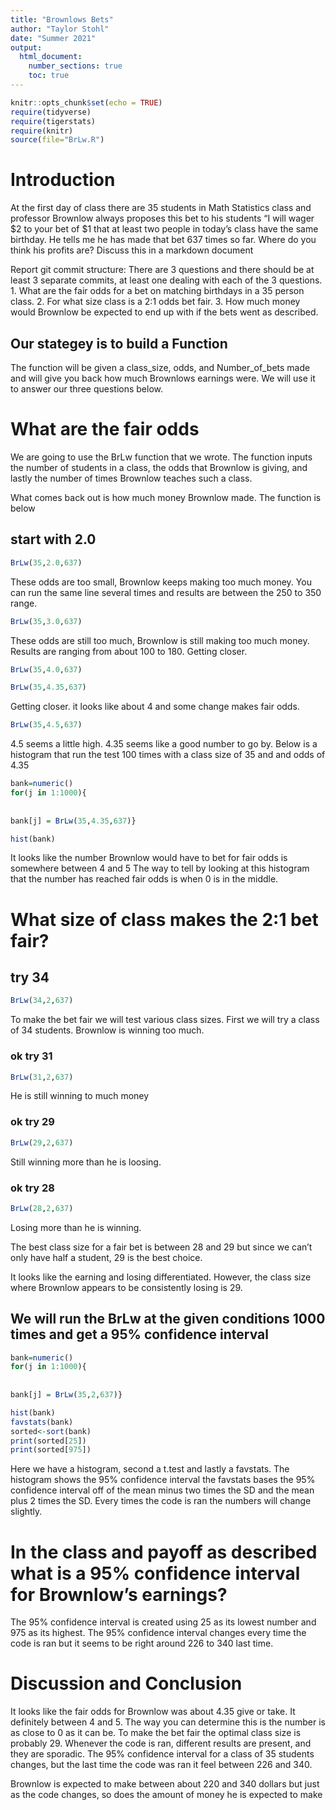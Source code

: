 ```yaml
---
title: "Brownlows Bets"
author: "Taylor Stohl"
date: "Summer 2021"
output: 
  html_document:
    number_sections: true
    toc: true
---
```


```r
knitr::opts_chunk$set(echo = TRUE)
require(tidyverse)
require(tigerstats)
require(knitr)
source(file="BrLw.R")
```


<!-- We recommend you use git branches -- create a separate branch for each major section i.e. Introduction, Methods, Results, Inferential Results, and Discussion and Conclusions - leave the YAML block untouched until the final merge where you put in your own name !-->

# Introduction

<!--In this section you explain what you are trying to show.  Where did the data come from?  What is the research or other question you are trying to answer?!-->

 At the first day of class there are 35 students in Math Statistics class and professor Brownlow always proposes this bet to his students "I will wager $2 to your bet of $1 that at least two people in today's class have  the same birthday.  He tells me he has made that bet 637 times so far. Where do you think his profits are? Discuss this in a markdown document
 
Report git commit structure:
There are 3 questions and there should be at least 3 separate commits, at least one dealing with each of the 3 questions.
1. What are the fair odds for a bet on matching birthdays in a 35 person class.
2. For what size class is a 2:1 odds bet fair.
3. How much money would Brownlow be expected to end up with if the bets went as described.

## Our stategey is to build a Function

The function will be given a class_size, odds, and Number_of_bets made and will give you back how much Brownlows earnings were. We will use it to answer our three questions below.


# What are the fair odds  


<!--Decide on your methods:  In this section explain the approach you will take to attack the issue --- how will you decide on a likely estimate of professor Brownlow's earnings or losses after 637 bets. Also explain how you construct a 95% confidence interval about your estimate of his winnings !-->


We are going to use the BrLw function that we wrote. The function inputs the number of students in a class, the odds that Brownlow is giving, and lastly the number of times Brownlow teaches such a class. 

What comes back out is how much money Brownlow made. 
The function is below



## start with 2.0



```r
BrLw(35,2.0,637)
```

These odds are too small, Brownlow keeps making too much money. You can run the same line several times and results are between  the 250 to 350 range. 


```r
BrLw(35,3.0,637)
```

These odds are still too much, Brownlow is still making too much money. Results are ranging from about 100 to 180. Getting closer.


```r
BrLw(35,4.0,637)
```


```r
BrLw(35,4.35,637)
```
Getting closer. it looks like about 4 and some change makes fair odds. 


```r
BrLw(35,4.5,637)
```
4.5 seems a little high. 4.35 seems like a good number to go by. Below is a histogram that run the test 100 times with a class size of 35 and and odds of 4.35





```r
bank=numeric()
for(j in 1:1000){
  
 
bank[j] = BrLw(35,4.35,637)}
```

```r
hist(bank)
```



It looks like the number Brownlow would have to bet for fair odds is somewhere between 4 and 5 
The way to tell by looking at this histogram that the number has reached fair odds is when 0 is in the middle. 




# What size of class makes the 2:1 bet fair?  
<!--Explain and display the results of your method of coming up with the estimate of professor Brownlows betting profits!-->

##  try 34

```r
BrLw(34,2,637)
```
To make the bet fair we will test various class sizes. First we will try a class of 34 students. Brownlow is winning too much. 


###  ok try 31



```r
BrLw(31,2,637)
```
He is still winning to much money

###  ok try 29


```r
BrLw(29,2,637)
```
Still winning more than he is loosing.

###  ok try 28


```r
BrLw(28,2,637)
```
Losing more than he is winning. 

The best class size for a fair bet is between 28 and 29 but since we can't only have half a student, 29 is the best choice.

It looks like the earning and losing differentiated. However, the class size where Brownlow appears to be consistently losing is 29.




## We will run the BrLw at the given conditions 1000 times and get a 95% confidence interval


```r
bank=numeric()
for(j in 1:1000){
  
 
bank[j] = BrLw(35,2,637)}
```



```r
hist(bank)
favstats(bank)
sorted<-sort(bank)
print(sorted[25])
print(sorted[975])
```


Here we have a histogram, second a t.test and lastly a favstats.
The histogram shows the 95% confidence interval
the favstats bases the 95% confidence interval off of the mean minus two times the SD and the mean plus 2 times the SD. 
Every times the code is ran the numbers will change slightly. 


# In the class and payoff as described what is a 95% confidence interval for Brownlow's earnings?
  
<!--Explain and display your method of coming up with a 95% confidence interval of  professor Brownlows winnings (or losings)-->

The 95% confidence interval is created using 25 as its lowest number and 975 as its highest. The 95% confidence interval changes every time the code is ran but it seems to be right around 226 to 340 last time.

# Discussion and Conclusion

<!--Discussion and conclusion here.  If professor Brownlow is consistantly making or losing money how could he change his payout so that his profits center on zero?  Also discuss what size his class should be in order to have his current scheme balance at zero profit.!-->
  
  
It looks like the fair odds for Brownlow was about 4.35 give or take. It definitely between 4 and 5. The way you can determine this is the number is as close to 0 as it can be. 
To make the bet fair the optimal class size is probably 29. Whenever the code is ran, different results are present, and they are sporadic. 
The 95% confidence interval for a class of 35 students changes, but the last time the code was ran it feel between 226 and 340. 

Brownlow is expected to make between about 220 and 340 dollars but just as the code changes, so does the amount of money he is expected to make
